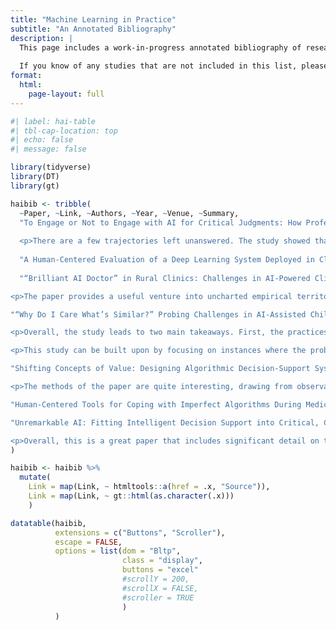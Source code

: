 ```yaml
---
title: "Machine Learning in Practice"
subtitle: "An Annotated Bibliography"
description: |
  This page includes a work-in-progress annotated bibliography of research on how machine learning applications are used in people's work practices. By focusing on situated instances of technology-in-use, these studies provide rich descriptions of people's experiences with and perceptions of machine learning applications to support future designers.
  
  If you know of any studies that are not included in this list, please send them to my email address: tyler[dot]reinmund[at]cs.ox.ac.uk
format:
  html:
    page-layout: full
---
```


```r
#| label: hai-table
#| tbl-cap-location: top
#| echo: false
#| message: false

library(tidyverse)
library(DT)
library(gt)

haibib <- tribble(
  ~Paper, ~Link, ~Authors, ~Year, ~Venue, ~Summary,
  "To Engage or Not to Engage with AI for Critical Judgments: How Professionals Deal with Opacity When Using AI for Medical Diagnosis", "https://doi.org/10.1287/orsc.2021.1549", "Sarah Lebovitz, Hila Lifshitz-Assaf, Natalia Levina", 2022, "Org. Science", "<p>Over 10 months of ethnographic fieldwork in a large US hospital, Lebovtiz et al. report on the use of three different AI tools by radiologists in lung cancer, breast cancer, and bone age measurement imaging departments. The main finding that the authors put forward is the concept of “AI interrogation practices.” These refer to the extra work radiologists put in to build an understanding of a model’s predictions when they diverge from their own judgment. Importantly, not all radiologists across the three departments employed interrogation practices; the authors suggest that future research should explore why this is the case.<p>
  
  <p>There are a few trajectories left unanswered. The study showed that there were a greater number of occurrences when the radiologists’ judgments differed from the AI tools. How does the skewed ratio of convergences to divergences affect the radiologists’ experiences with the tools? Divergences can also take multiple forms. There may be instances when the tool identifies a nodule, for example, in an image, but the radiologist does not; and vice versa, the tool may not pick up anything anomalous in an image, whereas the radiologist notices an indication of cancerous cells. How did the actions of radiologists vary across these two types of divergence? Lastly, it would be interesting to explore whether the radiologists who performed the “interrogation practices” helped their patients achieve better health outcomes.<p>",
  
  "A Human-Centered Evaluation of a Deep Learning System Deployed in Clinics for the Detection of Diabetic Retinopathy", "https://doi.org/10.1145/3313831.3376718", "Beede, Emma and Baylor, Elizabeth and Hersch, Fred and Iurchenko, Anna and Wilcox, Lauren and Ruamviboonsuk, Paisan and Vardoulakis, Laura M.", 2020, "CHI", "This paper reports on a contextual evaluation of a deep learning system used for diabetic retinopathy detection in health clinics in Thailand. The authors conduct pre- and post-deployment observations and interviews to understand the nurses workflow with and without the DL system, and evaluate the system’s performance as it is used in a clinical setting. The study points to the importance of contextual evaluations, as they can reveal social and environmental factors which impact model performance that would otherwise be abstracted from in a laboratory setting.",
  
  "“Brilliant AI Doctor” in Rural Clinics: Challenges in AI-Powered Clinical Decision Support System Deployment", "https://doi.org/10.1145/3411764.3445432", "Wang, Dakuo and Wang, Liuping and Zhang, Zhan and Wang, Ding and Zhu, Haiyi and Gao, Yvonne and Fan, Xiangmin and Tian, Feng", 2021, "CHI", "<p>This paper reports on a field study with clinicians in rural China who use a AI clinical decision support system during diagnosis. Their results provide an empirical description of how the use of AI-CDSS in rural clinics is shaped by specific policy, institutional, and medical factors (e.g., there is high demand at rural clinics in China, health care policy limits what services smaller clinics can provide) and outline how clinicians perceive the use of the AI-CDSS.<p>

<p>The paper provides a useful venture into uncharted empirical territory, since most work to date has focused on North America and Europe. Also, their findings resonate with established themes in studies on information systems in health and social care (e.g., workflow integration, interoperability, professional autonomy). The authors offer a fairly light description of their methods, and they do not outline how long they spent at each clinic, whether there were any differences between clinics, and how those related to the observed challenges.<p>",

"“Why Do I Care What’s Similar?” Probing Challenges in AI-Assisted Child Welfare Decision-Making through Worker-AI Interface Design Concepts", "https://doi.org/10.1145/3532106.3533556", "Kawakami, Anna and Sivaraman, Venkatesh and Stapleton, Logan and Cheng, Hao-Fei and Perer, Adam and Wu, Zhiwei Steven and Zhu, Haiyi and Holstein, Kenneth", 2022, "DIS", "<p>The authors report on design workshops to improve the interface design of an algorithmic tool used in child protection call screening in the US. They present 10 design concepts which fall broadly into four themes: engaging with discrepancies between human decisions and model predictions, facilitating interactive machine learning, visualising uncertainty, and providing feedback on decision making performance. After outlining the design concepts, the authors elicit feedback on them from 12 social workers in regards to perceived helpfulness, areas for improvement, and envisioned impact on decision making.<p>

<p>Overall, the study leads to two main takeaways. First, the practices of some users may differ fundamentally from the assumptions built into machine learning. In this case, the social workers disagreed with the assumption that current cases can be compared to past, “similar” cases; their perspective holds that everyone is different and what matters when making a decision about someone’s case is their case, not anyone else’s. Second, the authors provide a use case for effective engagement with users in the design of ML-based software. The approach followed seems quite in-depth and engaging, based on observational studies, interviews, and design probes.<p>

<p>This study can be built upon by focusing on instances where the problem is not to re-design an existing interface, but rather to design an entirely new tool based on the needs of the users. It feels that they are trying to improve a “solution” that may not have been the right solution in the first place. Additionally, how could these efforts be extended beyond the interface? Similarly, this focus on the interface exclusively may have precluded them from considering changes that portray call screening as a collaborative practice; there seems to be the assumption that this work is done individually.<p>",

"Shifting Concepts of Value: Designing Algorithmic Decision-Support Systems for Public Services", "https://doi.org/10.1145/3419249.3420149", "Naja Holten Møller, Irina Shklovski, and Thomas T. Hildebrandt", 2020, "NordiCHI", "<p>This paper reports on a series of participatory design workshops held with case workers, data scientists, and system developers that were involved in the development of an algorithmic decision-support system for job placement services in Denmark. The findings point to how the legitimacy of such tools is questioned by the anticipated enduser because of dissonances between how the enduser perceives their role and the role implied by the use of predictive tools, and how the applications of decision-support tools can be re-negotiated.<p>

<p>The methods of the paper are quite interesting, drawing from observational studies, interviews, and PD workshops; it allows them to gather a lot of interesting data from a range of participants. It would have been nice to see what decisions were ultimately settled on, and how power differences affected the discussions in the PD workshops. For example, did data scientists have more organisational power than the case workers? And how about the managers who ostensibly conceived of the decision support tool in the first place?<p>",

"Human-Centered Tools for Coping with Imperfect Algorithms During Medical Decision-Making", "https://doi.org/10.1145/3290605.3300234", "Cai, Carrie J. and Reif, Emily and Hegde, Narayan and Hipp, Jason and Kim, Been and Smilkov, Daniel and Wattenberg, Martin and Viegas, Fernanda and Corrado, Greg S. and Stumpe, Martin C. and Terry, Michael", 2019, "CHI", "A group of Google researchers evaluate the performance and acceptance of a content-based image retrieval system with interactive elements for use in pathology diagnoses. After engaging with three pathologists on their perspectives of CBIR systems, the researchers conduct a user study with a cohort of twelve pathologists, and ask them to evaluate the system in comparison to a traditional interface along measures of diagnostic utility, mental support for decision-making, workload, trust, future use, and overall preference.  One of most interesting finding that comes from this paper is that the use of refinement tools (i.e. interactive ML) enables system users to develop mental models of the ML algorithm, thereby increasing their willingness to use it.",

"Unremarkable AI: Fitting Intelligent Decision Support into Critical, Clinical Decision-Making Processes", "https://doi.org/10.1145/3290605.3300468", "Yang, Qian and Steinfeld, Aaron and Zimmerman, John", 2019, "CHI", "<p>Clinical decision support tools (DSTs) perform well in the lab, but often fail when implemented. Commonly cited reasons for this failure is that the design does not consider clinicians workflows and the collaborative nature of clinicians work. The study designs a clinical DST to support in the VAD implant decision process, and evaluate their design in three US hospitals. Their evaluation seeks to answer the questions: “(1) would clinicians naturally encounter the DST within their current workflow? (2) Would clinicians accept computational decision support in the public context of the meeting? (3) Does placing the prediction in the corner present the right amount of unremarkability?” (p. 4). The authors find that the recurrent multidisciplinary implant decision meeting is the time and place where clinicians are most likely to encounter a DST, and that there is not much resistance to its use in that setting. Physicians, surgeons, and mid-levels each saw a benefit in its use, and these tended to vary across their roles. But, there were a series of challenges offered by the VAD team during the evaluation. Clinicians were considered with the credibility of the model (its data source, whether its been validated in clinical trials, and where its been published), the ethics of using a prediction based on population-level statistics for individual patient decisions, and the static representation of the prediction.<p>

<p>Overall, this is a great paper that includes significant detail on the concerns of physicians, potential incompatibilities between DSTs and their actual decision making processes, and factors researchers should consider when designing their own studies. But, I am left with the question of why did they choose VAD implants as the right place to intervene in. They do not mention that it is a particularly complicated decision, nor is it prone to significant human error. I get the sense that they are trying to squeeze ML into this area just for the sake of it.<p>",
)

haibib <- haibib %>%
  mutate(
    Link = map(Link, ~ htmltools::a(href = .x, "Source")),
    Link = map(Link, ~ gt::html(as.character(.x)))
    )

datatable(haibib,
          extensions = c("Buttons", "Scroller"),
          escape = FALSE,
          options = list(dom = "Bltp",
                         class = "display",
                         buttons = "excel"
                         #scrollY = 200,
                         #scrollX = FALSE,
                         #scroller = TRUE
                         )
          )
```
